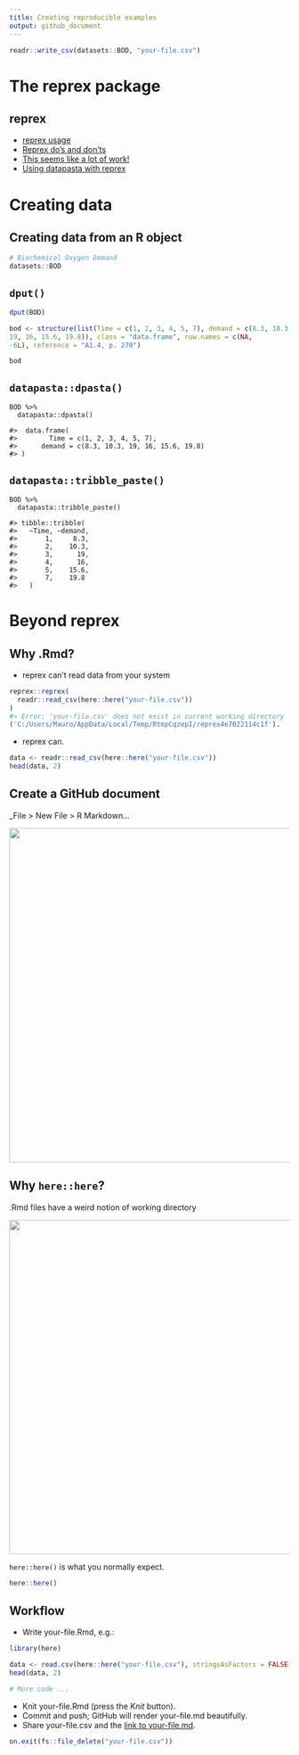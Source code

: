 ```yaml
---
title: Creating reproducible examples
output: github_document
---
```


```r
readr::write_csv(datasets::BOD, "your-file.csv")
```


# The reprex package

## reprex

* [reprex usage](https://reprex.tidyverse.org/index.html#usage)
* [Reprex do’s and don’ts](https://reprex.tidyverse.org/articles/reprex-dos-and-donts.html)
* [This seems like a lot of work!](https://reprex.tidyverse.org/articles/reprex-dos-and-donts.html#this-seems-like-a-lot-of-work)
* [Using datapasta with reprex](https://reprex.tidyverse.org/articles/articles/datapasta-reprex.html)



# Creating data



## Creating data from an R object

```r
# Biochemical Oxygen Demand
datasets::BOD
```



## `dput()`

```r
dput(BOD)

bod <- structure(list(Time = c(1, 2, 3, 4, 5, 7), demand = c(8.3, 10.3, 
19, 16, 15.6, 19.8)), class = "data.frame", row.names = c(NA, 
-6L), reference = "A1.4, p. 270")

bod
```



## `datapasta::dpasta()`

```
BOD %>% 
  datapasta::dpasta()

#>  data.frame(
#>        Time = c(1, 2, 3, 4, 5, 7),
#>      demand = c(8.3, 10.3, 19, 16, 15.6, 19.8)
#> )
```



## `datapasta::tribble_paste()`

```
BOD %>% 
  datapasta::tribble_paste()

#> tibble::tribble(
#>   ~Time, ~demand,
#>       1,     8.3,
#>       2,    10.3,
#>       3,      19,
#>       4,      16,
#>       5,    15.6,
#>       7,    19.8
#>   )
```



# Beyond reprex



## Why .Rmd?

* reprex can't read data from your system

```r
reprex::reprex(
  readr::read_csv(here::here("your-file.csv"))
)
#> Error: 'your-file.csv' does not exist in current working directory
('C:/Users/Mauro/AppData/Local/Temp/RtmpCqzepI/reprex4e7022114c1f').
```

* reprex can.

```r
data <- readr::read_csv(here::here("your-file.csv"))
head(data, 2)
```



## Create a GitHub document

_File > New File > R Markdown...

<img src="https://i.imgur.com/JcJYQXy.png" width=600 />



## Why `here::here`?

.Rmd files have a weird notion of working directory

<img src="https://i.imgur.com/2RQA3Kf.png" width=600/>

`here::here()` is what you normally expect.

```r
here::here()
```

## Workflow

* Write your-file.Rmd, e.g.:

```r
library(here)

data <- read.csv(here::here("your-file.csv"), stringsAsFactors = FALSE)
head(data, 2)

# More code ...
```

* Knit your-file.Rmd (press the _Knit_ button).
* Commit and push; GitHub will render your-file.md beautifully.
* Share your-file.csv and the [link to your-file.md](https://github.com/2DegreesInvesting/ds-incubator/blob/master/2019-12-10_reprex.md).



```r
on.exit(fs::file_delete("your-file.csv"))
```

